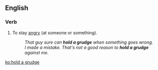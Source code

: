 ==English==

===Verb===
{{head|en|verb|head=[[hold]] [[a]] [[grudge]] (against)}}

# {{context|idiomatic}} To stay [[angry]] (at someone or something).
#: ''That guy sure can '''hold a grudge''' when something goes wrong.''
#: ''I made a mistake.  That's not a good reason to '''hold a grudge''' against me.''

[[ko:hold a grudge]]